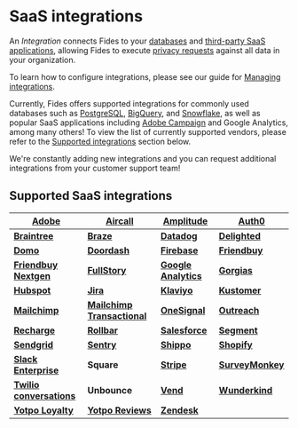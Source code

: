 # SaaS integrations

An _Integration_ connects Fides to your [databases](/user-guides/integrations/databases) and [third-party SaaS applications](/user-guides/integrations/saas-integrations), allowing Fides to execute [privacy requests](../privacy-requests) against all data in your organization.

To learn how to configure integrations, please see our guide for [Managing integrations](manage-integrations).

Currently, Fides offers supported integrations for commonly used databases such as [PostgreSQL](/user-guides/integrations/databases/postgresql), [BigQuery](/user-guides/integrations/databases/bigquery), and [Snowflake](/user-guides/integrations/databases/snowflake), as well as popular SaaS applications including [Adobe Campaign](/user-guides/integrations/saas-integrations/adobe-campaign) and Google Analytics, among many others! To view the list of currently supported vendors, please refer to the [Supported integrations](#supported-saas-integrations) section below.

We're constantly adding new integrations and you can request additional integrations from your customer support team!

## Supported SaaS integrations

| [**Adobe**](./saas-integrations/adobe-campaign)                      | [**Aircall**](./saas-integrations/aircall)                                 | [**Amplitude**](./saas-integrations/amplitude)               | [**Auth0**](./saas-integrations/auth0)                |
| -------------------------------------------------------------------- | -------------------------------------------------------------------------- | ------------------------------------------------------------ | ----------------------------------------------------- |
| [**Braintree**](./saas-integrations/braintree)                       | [**Braze**](./saas-integrations/braze)                                     | [**Datadog**](./saas-integrations/datadog)                   | [**Delighted**](./saas-integrations/delighted)        |
| [**Domo**](./saas-integrations/domo)                                 | [**Doordash**](./saas-integrations/doordash)                               | [**Firebase**](./saas-integrations/firebase)                 | [**Friendbuy**](./saas-integrations/friendbuy)        |
| [**Friendbuy Nextgen**](./saas-integrations/friendbuy-nextgen)       | [**FullStory**](./saas-integrations/fullstory)                             | [**Google Analytics**](./saas-integrations/google-analytics) | [**Gorgias**](./saas-integrations/gorgias)            |
| [**Hubspot**](./saas-integrations/hubspot)                           | [**Jira**](./saas-integrations/jira)                                       | [**Klaviyo**](./saas-integrations/klaviyo)                   | [**Kustomer**](./saas-integrations/kustomer)          |
| [**Mailchimp**](./saas-integrations/mailchimp)                       | [**Mailchimp Transactional**](./saas-integrations/mailchimp-transactional) | [**OneSignal**](./saas-integrations/onesignal)               | [**Outreach**](./saas-integrations/outreach)          |
| [**Recharge**](./saas-integrations/recharge)                         | [**Rollbar**](./saas-integrations/rollbar)                                 | [**Salesforce**](./saas-integrations/salesforce)             | [**Segment**](./saas-integrations/segment)            |
| [**Sendgrid**](./saas-integrations/sendgrid)                         | [**Sentry**](./saas-integrations/sentry)                                   | [**Shippo**](./saas-integrations/shippo)                     | [**Shopify**](./saas-integrations/shopify)            |
| [**Slack Enterprise**](./saas-integrations/slack-enterprise)         | **Square**                                                                 | [**Stripe**](./saas-integrations/stripe)                     | [**SurveyMonkey**](./saas-integrations/survey-monkey) |
| [**Twilio conversations**](./saas-integrations/twilio-conversations) | **Unbounce**                                                               | [**Vend**](./saas-integrations/vend)                         | [**Wunderkind**](./saas-integrations/wunderkind)      |
| [**Yotpo Loyalty**](./saas-integrations/yotpo-loyalty)               | [**Yotpo Reviews**](./saas-integrations/yotpo-reviews)                     | [**Zendesk**](./saas-integrations/zendesk)                   |
